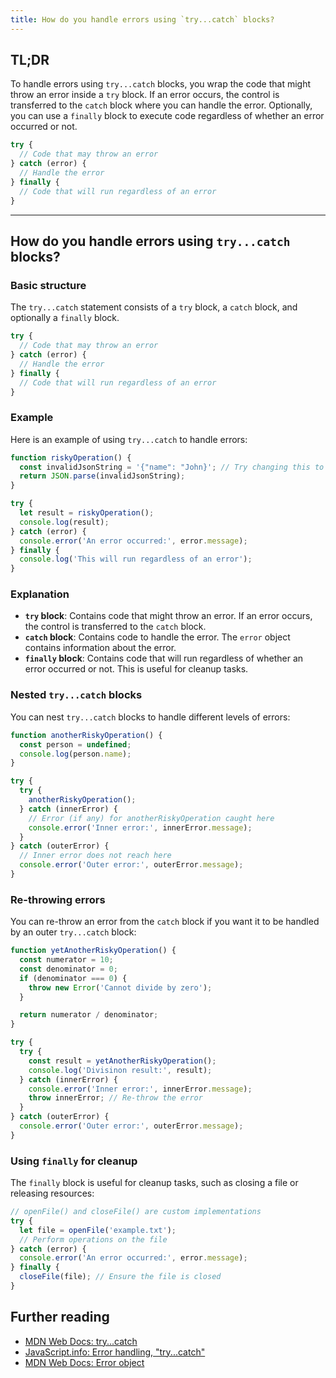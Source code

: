 ```yaml
---
title: How do you handle errors using `try...catch` blocks?
---
```


## TL;DR

To handle errors using `try...catch` blocks, you wrap the code that might throw an error inside a `try` block. If an error occurs, the control is transferred to the `catch` block where you can handle the error. Optionally, you can use a `finally` block to execute code regardless of whether an error occurred or not.

```js
try {
  // Code that may throw an error
} catch (error) {
  // Handle the error
} finally {
  // Code that will run regardless of an error
}
```

---

## How do you handle errors using `try...catch` blocks?

### Basic structure

The `try...catch` statement consists of a `try` block, a `catch` block, and optionally a `finally` block.

```js
try {
  // Code that may throw an error
} catch (error) {
  // Handle the error
} finally {
  // Code that will run regardless of an error
}
```

### Example

Here is an example of using `try...catch` to handle errors:

```js live
function riskyOperation() {
  const invalidJsonString = '{"name": "John}'; // Try changing this to a valid JSON string
  return JSON.parse(invalidJsonString);
}

try {
  let result = riskyOperation();
  console.log(result);
} catch (error) {
  console.error('An error occurred:', error.message);
} finally {
  console.log('This will run regardless of an error');
}
```

### Explanation

- **`try` block**: Contains code that might throw an error. If an error occurs, the control is transferred to the `catch` block.
- **`catch` block**: Contains code to handle the error. The `error` object contains information about the error.
- **`finally` block**: Contains code that will run regardless of whether an error occurred or not. This is useful for cleanup tasks.

### Nested `try...catch` blocks

You can nest `try...catch` blocks to handle different levels of errors:

```js live
function anotherRiskyOperation() {
  const person = undefined;
  console.log(person.name);
}

try {
  try {
    anotherRiskyOperation();
  } catch (innerError) {
    // Error (if any) for anotherRiskyOperation caught here
    console.error('Inner error:', innerError.message);
  }
} catch (outerError) {
  // Inner error does not reach here
  console.error('Outer error:', outerError.message);
}
```

### Re-throwing errors

You can re-throw an error from the `catch` block if you want it to be handled by an outer `try...catch` block:

```js live
function yetAnotherRiskyOperation() {
  const numerator = 10;
  const denominator = 0;
  if (denominator === 0) {
    throw new Error('Cannot divide by zero');
  }

  return numerator / denominator;
}

try {
  try {
    const result = yetAnotherRiskyOperation();
    console.log('Divisinon result:', result);
  } catch (innerError) {
    console.error('Inner error:', innerError.message);
    throw innerError; // Re-throw the error
  }
} catch (outerError) {
  console.error('Outer error:', outerError.message);
}
```

### Using `finally` for cleanup

The `finally` block is useful for cleanup tasks, such as closing a file or releasing resources:

```js
// openFile() and closeFile() are custom implementations
try {
  let file = openFile('example.txt');
  // Perform operations on the file
} catch (error) {
  console.error('An error occurred:', error.message);
} finally {
  closeFile(file); // Ensure the file is closed
}
```

## Further reading

- [MDN Web Docs: try...catch](https://developer.mozilla.org/en-US/docs/Web/JavaScript/Reference/Statements/try...catch)
- [JavaScript.info: Error handling, "try...catch"](https://javascript.info/try-catch)
- [MDN Web Docs: Error object](https://developer.mozilla.org/en-US/docs/Web/JavaScript/Reference/Global_Objects/Error)
